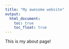 ```yaml
---
title: "My awesome website"
output: 
  html_document:
    toc: true
    toc_float: true
---
```


This is my about page!
